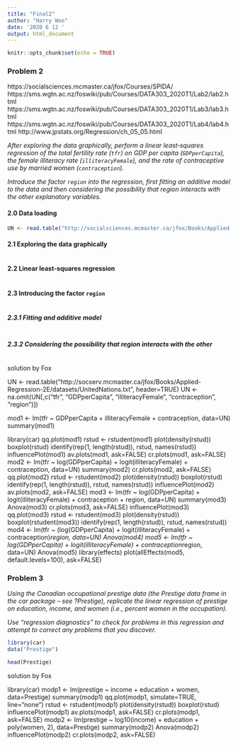```yaml
---
title: "Final2"
author: "Harry Woo"
date: '2020 6 12 '
output: html_document
---
```


```r
knitr::opts_chunk$set(echo = TRUE)
```

### Problem 2

https://socialsciences.mcmaster.ca/jfox/Courses/SPIDA/
https://sms.wgtn.ac.nz/foswiki/pub/Courses/DATA303_2020T1/Lab2/lab2.html
https://sms.wgtn.ac.nz/foswiki/pub/Courses/DATA303_2020T1/Lab3/lab3.html
https://sms.wgtn.ac.nz/foswiki/pub/Courses/DATA303_2020T1/Lab4/lab4.html
http://www.jpstats.org/Regression/ch_05_05.html

_After exploring the data graphically, perform a linear least‐squares regression of the total fertility rate (`tfr`) on GDP per capita (`GDPperCapita`), the female illiteracy rate (`illiteracyFemale`), and the rate of contraceptive use by married women (`contraception`)._

_Introduce the factor `region` into the regression, first fitting an additive model to the data and then considering the possibility that region interacts with the other explanatory variables._

#### 2.0 Data loading

```r

UN <- read.table("http://socialsciences.mcmaster.ca/jfox/Books/Applied-Regression-2E/datasets/UnitedNations.txt", header = TRUE)

```

#### 2.1 Exploring the data graphically

```r



```


#### 2.2 Linear least-squares regression

```r



```

#### 2.3 Introducing the factor `region`

```r



```

##### 2.3.1 Fitting and additive model

```r



```

##### 2.3.2 Considering the possibility that region interacts with the other

```r



```

solution by Fox

UN <- read.table("http://socserv.mcmaster.ca/jfox/Books/Applied-Regression-2E/datasets/UnitedNations.txt", header=TRUE) 
UN <- na.omit(UN[,c("tfr", "GDPperCapita", "illiteracyFemale", "contraception", "region")]) 

mod1 <- lm(tfr ~ GDPperCapita + illiteracyFemale + contraception, data=UN) 
summary(mod1) 

library(car) 
qq.plot(mod1) 
rstud <- rstudent(mod1) 
plot(density(rstud)) 
boxplot(rstud) 
identify(rep(1, length(rstud)), rstud, names(rstud)) 
influencePlot(mod1) 
av.plots(mod1, ask=FALSE) 
cr.plots(mod1, ask=FALSE) 
mod2 <- lm(tfr ~ log(GDPperCapita) + logit(illiteracyFemale) + contraception, data=UN) summary(mod2) 
cr.plots(mod2, ask=FALSE) 
qq.plot(mod2) 
rstud <- rstudent(mod2) 
plot(density(rstud)) 
boxplot(rstud) 
identify(rep(1, length(rstud)), rstud, names(rstud)) 
influencePlot(mod2) 
av.plots(mod2, ask=FALSE) 
mod3 <- lm(tfr ~ log(GDPperCapita) + logit(illiteracyFemale) + contraception + region, data=UN) 
summary(mod3) 
Anova(mod3) 
cr.plots(mod3, ask=FALSE) 
influencePlot(mod3) 
qq.plot(mod3) 
rstud <- rstudent(mod3) 
plot(density(rstud)) 
boxplot(rstudent(mod3)) 
identify(rep(1, length(rstud)), rstud, names(rstud)) 
mod4 <- lm(tfr ~ (log(GDPperCapita) + logit(illiteracyFemale) + contraception)*region, data=UN) 
Anova(mod4) 
mod5 <- lm(tfr ~ log(GDPperCapita) + logit(illiteracyFemale) + contraception*region, data=UN) 
Anova(mod5) 
library(effects) 
plot(allEffects(mod5, default.levels=100), ask=FALSE) 


### Problem 3

_Using the Canadian occupational prestige data (the Prestige data frame in the car package – see ?Prestige), replicate the linear regression of prestige on education, income, and women (i.e., percent women in the occupation)._

_Use “regression diagnostics” to check for problems in this regression and attempt to correct any problems that you discover._

```r

library(car)
data("Prestige")

head(Prestige)

```

solution by Fox

library(car) 
modp1 <- lm(prestige ~ income + education + women, data=Prestige) 
summary(modp1) 
qq.plot(modp1, simulate=TRUE, line="none") 
rstud <- rstudent(modp1) 
plot(density(rstud)) 
boxplot(rstud) 
influencePlot(modp1) 
av.plots(modp1, ask=FALSE)
cr.plots(modp1, ask=FALSE) 
modp2 <- lm(prestige ~ log10(income) + education + poly(women, 2), data=Prestige) 
summary(modp2) 
Anova(modp2) 
influencePlot(modp2) 
cr.plots(modp2, ask=FALSE) 

